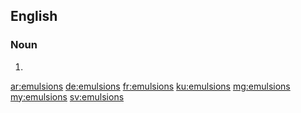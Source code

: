 ==English==

===Noun===
{{head|en|noun plural form}}

# {{plural of|emulsion|lang=en}}

[[ar:emulsions]]
[[de:emulsions]]
[[fr:emulsions]]
[[ku:emulsions]]
[[mg:emulsions]]
[[my:emulsions]]
[[sv:emulsions]]